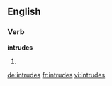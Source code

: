 ==English==

===Verb===
'''intrudes'''

# {{en-third-person singular of|intrude}}

[[de:intrudes]]
[[fr:intrudes]]
[[vi:intrudes]]